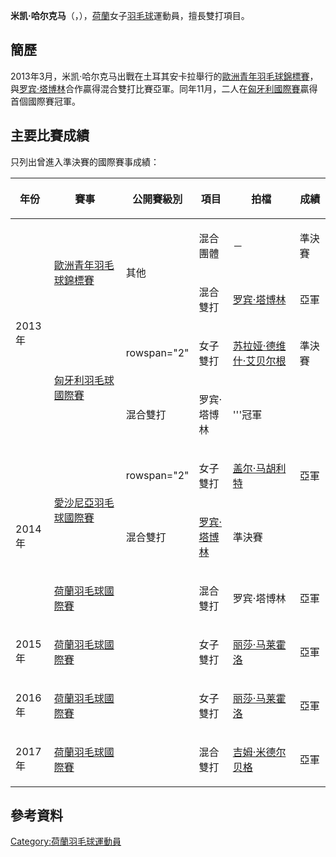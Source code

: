 {{noteTA|G1=Badminton}}
{{Infobox 羽球選手
| playername              = 米凯·哈尔克马<br/>{{lang|nl|Myke Halkema}}
| image                   = 
| size                    = 
| caption                 = 
| birth_name              = 
| date_of_birth           = {{birth_date_and_age|1994|7|29}}
| place_of_birth          = 
| height                  = 
| weight                  = 
| event                   = 女子雙打、混合雙打
| country                 = {{NED}}
| years_active            = 
| handedness              = 
| coach                   = 
| highest_ranking         = 第125位（混雙-[[罗宾·塔博林|塔博林]]）
| date_of_highest_ranking = 2014年4月3日<ref name="ranking">[http://bwfcontent.tournamentsoftware.com/ranking/player.aspx?id=7137&player=146922 BWF World Ranking - Ranking of Myke HALKEMA (26926)]{{en}}</ref>
| current_ranking         = 第232位（女雙-[[盖尔·马胡利特|马胡利特]]）<br/>第391位（女雙-[[苏拉娅·德维什·艾贝尔根|艾贝尔根]]）<br/>第144位（混雙-[[罗宾·塔博林|塔博林]]）
| date_of_current_ranking = 2014年7月3日<ref>[http://bwfcontent.tournamentsoftware.com/ranking/category.aspx?id=7137&category=475 BWF World Ranking - BWF世界排名榜 (7/3/2014) -  Women's doubles]{{en}}</ref><ref>[http://bwfcontent.tournamentsoftware.com/ranking/category.aspx?id=7137&category=476 BWF World Ranking - BWF世界排名榜 (7/3/2014) -  Mixed doubles]{{en}}</ref>
| played                  = 41勝–23負（女雙）<br/>61勝–21負（混雙）
| titles                  = 
| bwf_profile             = 15F99DC1-2CF8-47D8-9BC5-8C16215BBB01
| bwf_id                  = 26926
| updated                 = 2014年7月5日
}}
{{MedalTableTop}}
{{MedalSport | 女子[[羽毛球|羽毛球]]}}
{{MedalCountry | {{NED}}}}
{{MedalCompetition | [[歐洲青年羽毛球錦標賽|歐洲青年羽毛球錦標賽]]}}
{{MedalSilver| [[2013年歐洲青年羽毛球錦標賽|2013年 安卡拉]] | 混合雙打 }}
{{MedalBronze| [[2013年歐洲青年羽毛球錦標賽|2013年 安卡拉]] | 混合團體 }}
{{MedalBottom}}
'''米凯·哈尔克马'''（{{lang-nl|'''Myke Halkema'''}}，{{bd|1994年|7月29日||}}），[[荷蘭|荷蘭]]女子[[羽毛球|羽毛球]]運動員，擅長雙打項目。

==簡歷==
2013年3月，米凯·哈尔克马出戰在土耳其安卡拉舉行的[[2013年歐洲青年羽毛球錦標賽|歐洲青年羽毛球錦標賽]]，與[[罗宾·塔博林|罗宾·塔博林]]合作贏得混合雙打比賽亞軍。同年11月，二人在[[2013年匈牙利羽毛球國際賽|匈牙利國際賽]]贏得首個國際賽冠軍。

==主要比賽成績==
只列出曾進入準決賽的國際賽事成績：
{| class=wikitable style="text-align:center; font-size:small;" 
!width="50"|年份
!width="180"|賽事
!width="80"|公開賽級別
!width="60"|項目
!width="150"|拍檔
!width="50"|成績
|-
!rowspan="4"|2013年
|rowspan="2"|[[2013年歐洲青年羽毛球錦標賽|歐洲青年羽毛球錦標賽]]
|rowspan="2"|其他
|混合團體
|－
|bgcolor="#b8860b"|準決賽
|-
|混合雙打
|[[罗宾·塔博林|罗宾·塔博林]]
|bgcolor="silver"|亞軍
|-
|rowspan="2"|[[2013年匈牙利羽毛球國際賽|匈牙利羽毛球國際賽]]
|rowspan="2" {{BWFIS}}
|女子雙打
|[[苏拉娅·德维什·艾贝尔根|苏拉娅·德维什·艾贝尔根]]
|bgcolor="#b8860b"|準決賽
|-
|混合雙打
|罗宾·塔博林
|bgcolor="gold"|'''冠軍
|-
!rowspan="3"|2014年
|rowspan="2"|[[2014年愛沙尼亞羽毛球國際賽|愛沙尼亞羽毛球國際賽]]
|rowspan="2" {{BWFIS}}
|女子雙打
|[[盖尔·马胡利特|盖尔·马胡利特]]
|bgcolor="silver"|亞軍
|-
|混合雙打
|[[罗宾·塔博林|罗宾·塔博林]]
|bgcolor="#b8860b"|準決賽
|-
|[[2014年荷蘭羽毛球國際賽|荷蘭羽毛球國際賽]]
|{{BWFIS}}
|混合雙打
|罗宾·塔博林
|bgcolor="silver"|亞軍
|-
!rowspan="1"|2015年
|[[2015年荷蘭羽毛球國際賽|荷蘭羽毛球國際賽]]
|{{BWFIS}}
|女子雙打
|[[丽莎·马莱霍洛|丽莎·马莱霍洛]]
|bgcolor="silver"|亞軍
|-
!rowspan="1"|2016年
|[[2016年荷蘭羽毛球國際賽|荷蘭羽毛球國際賽]]
|{{BWFIS}}
|女子雙打
|[[丽莎·马莱霍洛|丽莎·马莱霍洛]]
|bgcolor="silver"|亞軍
|-
!rowspan="1"|2017年
|[[2017年荷蘭羽毛球國際賽|荷蘭羽毛球國際賽]]
|{{BWFIS}}
|混合雙打
|[[吉姆·米德尔贝格|吉姆·米德尔贝格]]
|bgcolor="silver"|亞軍
|}
{{BWF賽事級別索引}}

==參考資料==
{{Reflist}}

{{DEFAULTSORT:Halkema, Myke}}
[[Category:荷蘭羽毛球運動員|Category:荷蘭羽毛球運動員]]